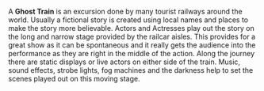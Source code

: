 {{wikify|date=June 2007}}

A '''Ghost Train''' is  an excursion done by many tourist railways around the world.  Usually a fictional story is created using local names and places to make the story more believable.  Actors and Actresses play out the story on the long and narrow stage provided by the railcar aisles.  This provides for a great show as it can be spontaneous and it really gets the audience into the performance as they are right in the middle of the action. Along the journey there are static displays or live actors on either side of the train.  Music, sound effects, strobe lights, fog machines and the darkness help to set the scenes played out on this moving stage.

{{theat-stub}}